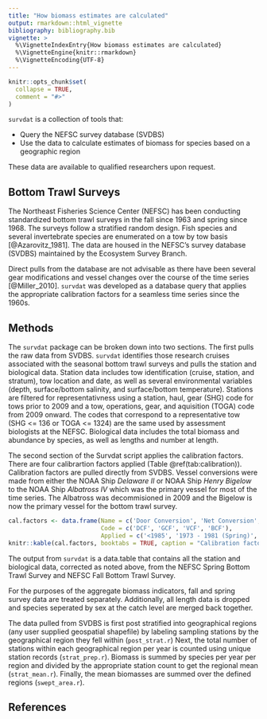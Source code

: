 ```yaml
---
title: "How biomass estimates are calculated"
output: rmarkdown::html_vignette
bibliography: bibliography.bib
vignette: >
  %\VignetteIndexEntry{How biomass estimates are calculated}
  %\VignetteEngine{knitr::rmarkdown}
  %\VignetteEncoding{UTF-8}
---
```


```r
knitr::opts_chunk$set(
  collapse = TRUE,
  comment = "#>"
)
```

`survdat` is a collection of tools that:

* Query the NEFSC survey database (SVDBS) 
* Use the data to calculate estimates of biomass for species based on a geographic region

These data are available to qualified researchers upon request.

## Bottom Trawl Surveys

The Northeast Fisheries Science Center (NEFSC) has been conducting standardized bottom trawl surveys in the fall since 1963 and spring since 1968.  The surveys follow a stratified random design.  Fish species and several invertebrate species are enumerated on a tow by tow basis [@Azarovitz_1981]. The data are housed in the NEFSC's survey database (SVDBS) maintained by the Ecosystem Survey Branch.  

Direct pulls from the database are not advisable as there have been several gear modifications and vessel changes over the course of the time series [@Miller_2010]. `survdat` was developed as a database query that applies the appropriate calibration factors for a seamless time series since the 1960s.

## Methods

The `survdat` package can be broken down into two sections. The first pulls the raw data from SVDBS.
`survdat` identifies those research cruises associated with the seasonal bottom trawl surveys and pulls the station and biological data.  Station data includes tow identification (cruise, station, and stratum), tow location and date, as well as several environmental variables (depth, surface/bottom salinity, and surface/bottom temperature).  Stations are filtered for representativness using a station, haul, gear (SHG) code for tows prior to 2009 and a tow, operations, gear, and aquisition (TOGA) code from 2009 onward.  The codes that correspond to a representative tow (SHG <= 136 or TOGA <= 1324) are the same used by assessment biologists at the NEFSC.  Biological data includes the total biomass and abundance by species, as well as lengths and number at length.

The second section of the Survdat script applies the calibration factors.  There are four calibrartion factors applied (Table \@ref(tab:calibration)).  Calibration factors are pulled directly from SVDBS. Vessel conversions were made from either the NOAA Ship *Delaware II* or NOAA Ship *Henry Bigelow* to the NOAA Ship *Albatross IV* which was the primary vessel for most of the time series. The Albatross was decommisioned in 2009 and the Bigelow is now the primary vessel for the bottom trawl survey.

```r
cal.factors <- data.frame(Name = c('Door Conversion', 'Net Conversion', 'Vessel Conversion I', 'Vessel Conversion II'),
                          Code = c('DCF', 'GCF', 'VCF', 'BCF'),
                          Applied = c('<1985', '1973 - 1981 (Spring)', 'Delaware II records', 'Henry Bigelow records'))
knitr::kable(cal.factors, booktabs = TRUE, caption = "Calibration factors for NEFSC trawl survey data")
```


The output from `survdat` is a data.table that contains all the station and biological data, corrected as noted above, from the NEFSC Spring Bottom Trawl Survey and NEFSC Fall Bottom Trawl Survey.

For the purposes of the aggregate biomass indicators, fall and spring survey data are treated separately. Additionally, all length data is dropped and species seperated by sex at the catch level are merged back together.

The data pulled from SVDBS is first post stratified into geographical regions (any user supplied geospatial shapefile) by labeling sampling stations by the geographical region they fell within (`post_strat.r`) Next, the total number of stations within each geographical region per year is counted using unique station records (`strat_prep.r`). Biomass is summed by species per year per region and divided by the appropriate station count to get the regional mean (`strat_mean.r`). Finally, the mean biomasses are summed over the defined regions (`swept_area.r`). 

## References

